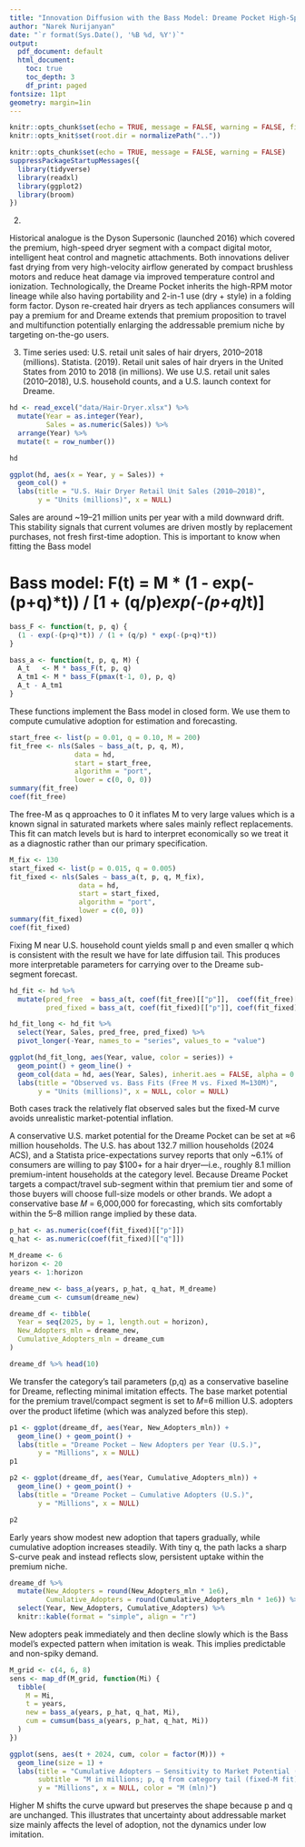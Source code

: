 ```yaml
---
title: "Innovation Diffusion with the Bass Model: Dreame Pocket High-Speed Hair Dryer (U.S.)"
author: "Narek Nurijanyan"
date: "`r format(Sys.Date(), '%B %d, %Y')`"
output:
  pdf_document: default
  html_document:
    toc: true
    toc_depth: 3
    df_print: paged
fontsize: 11pt
geometry: margin=1in
---
```



```r
knitr::opts_chunk$set(echo = TRUE, message = FALSE, warning = FALSE, fig.width = 8, fig.height = 5, dpi = 150)
knitr::opts_knit$set(root.dir = normalizePath(".."))
```


```r
knitr::opts_chunk$set(echo = TRUE, message = FALSE, warning = FALSE)
suppressPackageStartupMessages({
  library(tidyverse)
  library(readxl)
  library(ggplot2)
  library(broom)
})
```

2)

 Historical analogue is the Dyson Supersonic (launched 2016) which covered the premium, high-speed dryer segment with a compact digital motor, intelligent heat control and magnetic attachments. Both innovations deliver fast drying from very high-velocity airflow generated by compact brushless motors and reduce heat damage via improved temperature control and ionization. Technologically, the Dreame Pocket inherits the high-RPM motor lineage while also having portability and 2-in-1 use (dry + style) in a folding form factor. Dyson re-created hair dryers as tech appliances consumers will pay a premium for and Dreame extends that premium proposition to travel and multifunction potentially enlarging the addressable premium niche by targeting on-the-go users.


3)
Time series used: U.S. retail unit sales of hair dryers, 2010–2018 (millions).
Statista. (2019). Retail unit sales of hair dryers in the United States from 2010 to 2018 (in millions).
We use U.S. retail unit sales (2010–2018), U.S. household counts, and a U.S. launch context for Dreame.

```r
hd <- read_excel("data/Hair-Dryer.xlsx") %>%
  mutate(Year = as.integer(Year),
         Sales = as.numeric(Sales)) %>%
  arrange(Year) %>%
  mutate(t = row_number())

hd
```

```r
ggplot(hd, aes(x = Year, y = Sales)) +
  geom_col() +
  labs(title = "U.S. Hair Dryer Retail Unit Sales (2010–2018)",
       y = "Units (millions)", x = NULL)

```


Sales are around ~19–21 million units per year with a mild downward drift. This stability signals that current volumes are driven mostly by replacement purchases, not fresh first-time adoption. This is important to know when fitting the Bass model 

# Bass model: F(t) = M * (1 - exp(-(p+q)*t)) / [1 + (q/p)*exp(-(p+q)*t)]

```r
bass_F <- function(t, p, q) {
  (1 - exp(-(p+q)*t)) / (1 + (q/p) * exp(-(p+q)*t))
}

bass_a <- function(t, p, q, M) {
  A_t   <- M * bass_F(t, p, q)
  A_tm1 <- M * bass_F(pmax(t-1, 0), p, q)
  A_t - A_tm1
}

```

These functions implement the Bass model in closed form. We use them to compute cumulative adoption for estimation and forecasting.

```r
start_free <- list(p = 0.01, q = 0.10, M = 200)
fit_free <- nls(Sales ~ bass_a(t, p, q, M),
                data = hd,
                start = start_free,
                algorithm = "port",
                lower = c(0, 0, 0))
summary(fit_free)
coef(fit_free)

```
The free-M as q approaches to 0 it inflates M to very large values which is a known signal in saturated markets where sales mainly reflect replacements. 
This fit can match levels but is hard to interpret economically so we treat it as a diagnostic rather than our primary specification.

```r
M_fix <- 130
start_fixed <- list(p = 0.015, q = 0.005)
fit_fixed <- nls(Sales ~ bass_a(t, p, q, M_fix),
                 data = hd,
                 start = start_fixed,
                 algorithm = "port",
                 lower = c(0, 0))
summary(fit_fixed)
coef(fit_fixed)

```

Fixing M near U.S. household count yields small p and even smaller q which is consistent with the result we have for late diffusion tail. This produces more interpretable parameters for carrying over to the Dreame sub-segment forecast.



```r
hd_fit <- hd %>%
  mutate(pred_free  = bass_a(t, coef(fit_free)[["p"]],  coef(fit_free)[["q"]],  coef(fit_free)[["M"]]),
         pred_fixed = bass_a(t, coef(fit_fixed)[["p"]], coef(fit_fixed)[["q"]], M_fix))

hd_fit_long <- hd_fit %>%
  select(Year, Sales, pred_free, pred_fixed) %>%
  pivot_longer(-Year, names_to = "series", values_to = "value")

ggplot(hd_fit_long, aes(Year, value, color = series)) +
  geom_point() + geom_line() +
  geom_col(data = hd, aes(Year, Sales), inherit.aes = FALSE, alpha = 0.2) +
  labs(title = "Observed vs. Bass Fits (Free M vs. Fixed M≈130M)",
       y = "Units (millions)", x = NULL, color = NULL)

```


Both cases track the relatively flat observed sales but the fixed-M curve avoids unrealistic market-potential inflation. 

A conservative U.S. market potential for the Dreame Pocket can be set at ≈6 million households. The U.S. has about 132.7 million households (2024 ACS), and a Statista price-expectations survey reports that only ~6.1% of consumers are willing to pay $100+ for a hair dryer—i.e., roughly 8.1 million premium-intent households at the category level. Because Dreame Pocket targets a compact/travel sub-segment within that premium tier and some of those buyers will choose full-size models or other brands. We adopt a conservative base 𝑀 = 6,000,000 for forecasting, which sits comfortably within the 5–8 million range implied by these data.

```r
p_hat <- as.numeric(coef(fit_fixed)[["p"]])
q_hat <- as.numeric(coef(fit_fixed)[["q"]])

M_dreame <- 6 
horizon <- 20
years <- 1:horizon

dreame_new <- bass_a(years, p_hat, q_hat, M_dreame)
dreame_cum <- cumsum(dreame_new)

dreame_df <- tibble(
  Year = seq(2025, by = 1, length.out = horizon),
  New_Adopters_mln = dreame_new,
  Cumulative_Adopters_mln = dreame_cum
)

dreame_df %>% head(10)
```
We transfer the category’s tail parameters (p,q) as a conservative baseline for Dreame, reflecting minimal imitation effects. The base market potential for the premium travel/compact segment is set to 𝑀=6 million U.S. adopters over the product lifetime (which was analyzed before this step).

```r
p1 <- ggplot(dreame_df, aes(Year, New_Adopters_mln)) +
  geom_line() + geom_point() +
  labs(title = "Dreame Pocket – New Adopters per Year (U.S.)",
       y = "Millions", x = NULL)
p1
```


```r
p2 <- ggplot(dreame_df, aes(Year, Cumulative_Adopters_mln)) +
  geom_line() + geom_point() +
  labs(title = "Dreame Pocket – Cumulative Adopters (U.S.)",
       y = "Millions", x = NULL)

p2
```

Early years show modest new adoption that tapers gradually, while cumulative adoption increases steadily. With tiny q, the path lacks a sharp S-curve peak and instead reflects slow, persistent uptake within the premium niche.

```r
dreame_df %>%
  mutate(New_Adopters = round(New_Adopters_mln * 1e6),
         Cumulative_Adopters = round(Cumulative_Adopters_mln * 1e6)) %>%
  select(Year, New_Adopters, Cumulative_Adopters) %>%
  knitr::kable(format = "simple", align = "r")

```

New adopters peak immediately and then decline slowly which is the Bass model’s expected pattern when imitation is weak. This implies predictable and non-spiky demand.

```r

M_grid <- c(4, 6, 8)
sens <- map_df(M_grid, function(Mi) {
  tibble(
    M = Mi,
    t = years,
    new = bass_a(years, p_hat, q_hat, Mi),
    cum = cumsum(bass_a(years, p_hat, q_hat, Mi))
  )
})

ggplot(sens, aes(t + 2024, cum, color = factor(M))) +
  geom_line(size = 1) +
  labs(title = "Cumulative Adopters – Sensitivity to Market Potential (U.S.)",
       subtitle = "M in millions; p, q from category tail (fixed-M fit)",
       y = "Millions", x = NULL, color = "M (mln)")

```

Higher M shifts the curve upward but preserves the shape because p and q are unchanged. This illustrates that uncertainty about addressable market size mainly affects the level of adoption, not the dynamics under low imitation.


